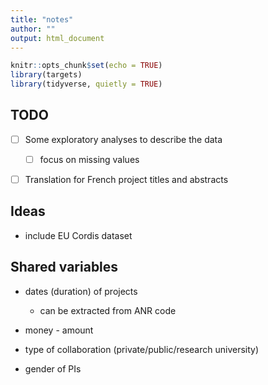 ```yaml
---
title: "notes"
author: ""
output: html_document
---
```


```r
knitr::opts_chunk$set(echo = TRUE)
library(targets)
library(tidyverse, quietly = TRUE)
```

## TODO

-   [ ] Some exploratory analyses to describe the data

    -   [ ] focus on missing values

-   [ ] Translation for French project titles and abstracts


## Ideas

-   include EU Cordis dataset


## Shared variables

-   dates (duration) of projects

    -   can be extracted from ANR code

-   money - amount

-   type of collaboration (private/public/research university)

-   gender of PIs
